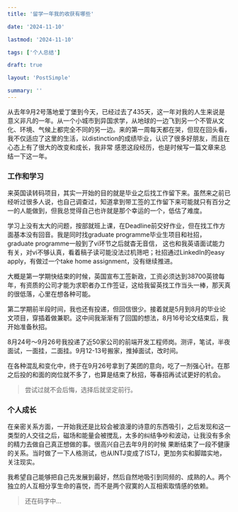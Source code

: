```yaml
---
title: '留学一年我的收获有哪些'

date: '2024-11-10'

lastmod: '2024-11-10'

tags: ['个人总结']

draft: true

layout: 'PostSimple'

summary: ''
---
```


从去年9月2号落地爱丁堡到今天，已经过去了435天，这一年对我的人生来说是意义非凡的一年。从一个小城市到异国求学，从地球的一边飞到另一个不管从文化、环境、气候上都完全不同的另一边。来的第一周每天都在哭，但现在回头看，我不仅适应了这里的生活，以distinction的成绩毕业，认识了很多好朋友，而且在心态上有了很大的改变和成长，我非常
感恩这段经历，也是时候写一篇文章来总结一下这一年。

### 工作和学习

来英国读转码项目，其实一开始的目的就是毕业之后找工作留下来。虽然来之前已经听过很多人说，也自己调查过，知道拿到带工签的工作留下来可能就只有百分之一的人能做到，但我总觉得自己也许就是那个幸运的一个，低估了难度。

学习上没有太大的问题，按部就班上课，在Deadline前交好作业，但在找工作方面基本没有回音。我是同时找graduate programme毕业生项目和社招，graduate programme一般到了vi环节之后就杳无音信，
这也和我英语面试能力有关，对vi不够认真，看着稿子读可能没法过机筛吧；社招通过LinkedIn的easy apply，有做过一个take home assignment，没有继续推进。

大概是第一学期快结束的时候，英国宣布工签新政，工资必须达到38700英镑每年，有资质的公司才能为求职者办工作签证，这给我留英找工作当头一棒，那天真的很低落，心里在想各种可能。

第二学期前半段时间，我也还有投递，但回信很少。接着就是5月到8月的毕业论文项目，穿插着做兼职。这中间我渐渐有了回国的想法，8月16号论文结束后，我开始准备秋招。

8月24号～9月26号我投递了近50家公司的前端开发工程师岗。测评，笔试，半夜面试，一面挂，二面挂。9月12-13号搬家，推掉面试，改时间。

在各种混乱和变化中，终于在9月26号拿到了美团的意向，吃了一剂强心针。在那之后投的和面的岗位就不多了，也算是结束了秋招，等春招再试试更好的机会。

> 尝试过就不会后悔，选择后就坚定前行。

### 个人成长

在亲密关系方面，一开始我还是比较会被浪漫的诗意的东西吸引，之后发现和这一类型的人交往之后，磁场和能量会被搅乱，太多的纠结争吵和波动，让我没有多余的精力去做自己真正想做的事。很高兴自己去年9月的时候
果断结束了一段不健康的关系。当时做了一下人格测试，也从INTJ变成了ISTJ，更加务实和脚踏实地，关注现实。

我希望自己能够把自己先发展到最好，然后自然地吸引到同频的、成熟的人。两个独立的人互相分享生命的喜悦，而不是两个寂寞的人互相索取情感的依赖。

> 还在码字中...
